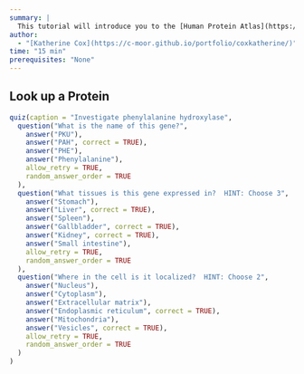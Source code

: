 ```yaml
---
summary: |
  This tutorial will introduce you to the [Human Protein Atlas](https://www.proteinatlas.org/). The Human Protein Atlas is a website that organizes research results about human proteins.
author:
  - "[Katherine Cox](https://c-moor.github.io/portfolio/coxkatherine/)"
time: "15 min"
prerequisites: "None"
---
```


## Look up a Protein

<!-- I included these questions in reflecton boxes, as short answer rather than multiple choice -->

```r
quiz(caption = "Investigate phenylalanine hydroxylase",
  question("What is the name of this gene?",
    answer("PKU"),
    answer("PAH", correct = TRUE),
    answer("PHE"),
    answer("Phenylalanine"),
    allow_retry = TRUE,
    random_answer_order = TRUE
  ),
  question("What tissues is this gene expressed in?  HINT: Choose 3",
    answer("Stomach"),
    answer("Liver", correct = TRUE),
    answer("Spleen"),
    answer("Gallbladder", correct = TRUE),
    answer("Kidney", correct = TRUE),
    answer("Small intestine"),
    allow_retry = TRUE,
    random_answer_order = TRUE
  ),
  question("Where in the cell is it localized?  HINT: Choose 2",
    answer("Nucleus"),
    answer("Cytoplasm"),
    answer("Extracellular matrix"),
    answer("Endoplasmic reticulum", correct = TRUE),
    answer("Mitochondria"),
    answer("Vesicles", correct = TRUE),
    allow_retry = TRUE,
    random_answer_order = TRUE
  )
)
```
